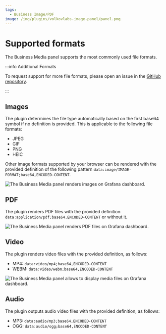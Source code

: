 ```yaml
---
tags:
  - Business Image/PDF
image: /img/plugins/volkovlabs-image-panel/panel.png
---
```



# Supported formats

The Business Media panel supports the most commonly used file formats.

:::info Additional Formats

To request support for more file formats, please open an issue in the [GitHub repository](https://github.com/VolkovLabs/volkovlabs-image-panel/issues).

:::

## Images

The plugin determines the file type automatically based on the first base64 symbol if no definition is provided. This is applicable to the following file formats:

- JPEG
- GIF
- PNG
- HEIC

Other image formats supported by your browser can be rendered with the provided definition of the following pattern `data:image/IMAGE-FORMAT;base64,ENCODED-CONTENT`.

<Image
  title="The Business Media panel renders images on Grafana dashboard."
  src="/img/plugins/volkovlabs-image-panel/panel.png"
/>

## PDF

The plugin renders PDF files with the provided definition `data:application/pdf;base64,ENCODED-CONTENT` or without it.

<Image
  title="The Business Media panel renders PDF files on Grafana dashboard."
  src="/img/plugins/volkovlabs-image-panel/pdf.png"
/>

## Video

The plugin renders video files with the provided definition, as follows:

- MP4: `data:video/mp4;base64,ENCODED-CONTENT`
- WEBM: `data:video/webm;base64,ENCODED-CONTENT`

<Image
  title="The Business Media panel allows to display media files on Grafana dashboard."
  src="/img/plugins/volkovlabs-image-panel/video-comments.png"
/>

## Audio

The plugin outputs audio video files with the provided definition, as follows:

- MP3: `data:audio/mp3;base64,ENCODED-CONTENT`
- OGG: `data:audio/ogg;base64,ENCODED-CONTENT`
